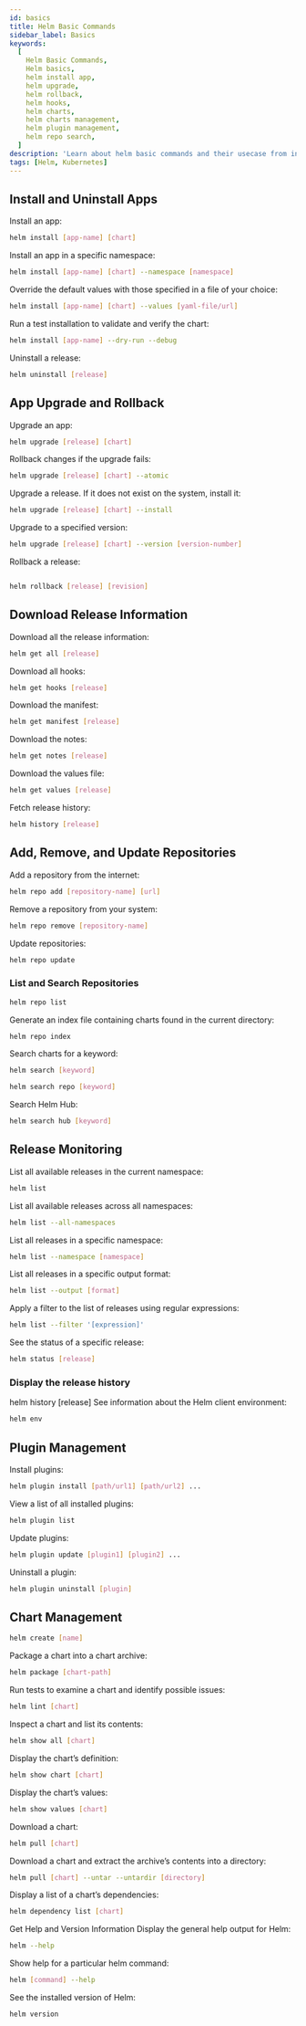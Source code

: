 ```yaml
---
id: basics
title: Helm Basic Commands
sidebar_label: Basics
keywords:
  [
    Helm Basic Commands,
    Helm basics,
    helm install app,
    helm upgrade,
    helm rollback,
    helm hooks,
    helm charts,
    helm charts management,
    helm plugin management,
    helm repo search,
  ]
description: 'Learn about helm basic commands and their usecase from installing new helm chart to upgrading chart, uninstalling helm chart and building/packing new helm chart'
tags: [Helm, Kubernetes]
---
```


## Install and Uninstall Apps

Install an app:

```bash
helm install [app-name] [chart]
```

Install an app in a specific namespace:

```bash
helm install [app-name] [chart] --namespace [namespace]
```

Override the default values with those specified in a file of your choice:

```bash
helm install [app-name] [chart] --values [yaml-file/url]
```

Run a test installation to validate and verify the chart:

```bash
helm install [app-name] --dry-run --debug
```

Uninstall a release:

```bash
helm uninstall [release]
```

## App Upgrade and Rollback

Upgrade an app:

```bash
helm upgrade [release] [chart]
```

Rollback changes if the upgrade fails:

```bash
helm upgrade [release] [chart] --atomic
```

Upgrade a release. If it does not exist on the system, install it:

```bash
helm upgrade [release] [chart] --install
```

Upgrade to a specified version:

```bash
helm upgrade [release] [chart] --version [version-number]
```

Rollback a release:

```bash

helm rollback [release] [revision]
```

## Download Release Information

Download all the release information:

```bash
helm get all [release]
```

Download all hooks:

```bash
helm get hooks [release]
```

Download the manifest:

```bash
helm get manifest [release]
```

Download the notes:

```bash
helm get notes [release]
```

Download the values file:

```bash
helm get values [release]
```

Fetch release history:

```bash
helm history [release]
```

## Add, Remove, and Update Repositories

Add a repository from the internet:

```bash
helm repo add [repository-name] [url]
```

Remove a repository from your system:

```bash
helm repo remove [repository-name]
```

Update repositories:

```bash
helm repo update
```

### List and Search Repositories

```bash
helm repo list
```

Generate an index file containing charts found in the current directory:

```bash
helm repo index
```

Search charts for a keyword:

```bash
helm search [keyword]
```

```bash
helm search repo [keyword]
```

Search Helm Hub:

```bash
helm search hub [keyword]
```

## Release Monitoring

List all available releases in the current namespace:

```bash
helm list
```

List all available releases across all namespaces:

```bash
helm list --all-namespaces
```

List all releases in a specific namespace:

```bash
helm list --namespace [namespace]
```

List all releases in a specific output format:

```bash
helm list --output [format]
```

Apply a filter to the list of releases using regular expressions:

```bash
helm list --filter '[expression]'
```

See the status of a specific release:

```bash
helm status [release]
```

### Display the release history

helm history [release] See information about the Helm client environment:

```bash
helm env
```

## Plugin Management

Install plugins:

```bash
helm plugin install [path/url1] [path/url2] ...
```

View a list of all installed plugins:

```bash
helm plugin list
```

Update plugins:

```bash
helm plugin update [plugin1] [plugin2] ...
```

Uninstall a plugin:

```bash
helm plugin uninstall [plugin]
```

## Chart Management

```bash
helm create [name]
```

Package a chart into a chart archive:

```bash
helm package [chart-path]
```

Run tests to examine a chart and identify possible issues:

```bash
helm lint [chart]
```

Inspect a chart and list its contents:

```bash
helm show all [chart]
```

Display the chart’s definition:

```bash
helm show chart [chart]
```

Display the chart’s values:

```bash
helm show values [chart]
```

Download a chart:

```bash
helm pull [chart]
```

Download a chart and extract the archive’s contents into a directory:

```bash
helm pull [chart] --untar --untardir [directory]
```

Display a list of a chart’s dependencies:

```bash
helm dependency list [chart]
```

Get Help and Version Information Display the general help output for Helm:

```bash
helm --help
```

Show help for a particular helm command:

```bash
helm [command] --help
```

See the installed version of Helm:

```bash
helm version
```

